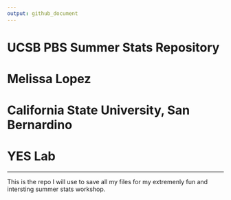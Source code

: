 ```yaml
---
output: github_document
---
```


# UCSB PBS Summer Stats Repository 

# Melissa Lopez 
# California State University, San Bernardino
# YES Lab

***

This is the repo I will use to save all my files for my extremenly fun and intersting summer stats workshop. 